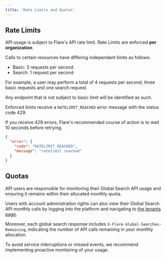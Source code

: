 ```yaml
---
title: 'Rate Limits and Quotas'
---
```


## Rate Limits

API usage is subject to Flare's API rate limit.
Rate Limits are enforced **per organization**.

Calls to certain resources have differing independant limits as follows:
- Basic: 3 requests per second
- Search: 1 request per second

For example, a user may perform a total of 4 requests per second, three basic requests and one search request.

Any endpoint that is not subject to basic limit will be identified as such.

Enforced limits receive a `RATELIMIT_REACHED` error message with the status code 429.

If you receive 429 errors, Flare's recommended course of action is to wait 10 seconds before retrying.

<ResponseExample>

```json Example Rate Limit Response
{
  "error": {
    "code": "RATELIMIT_REACHED",
    "message": "ratelimit reached"
  }
}
```

</ResponseExample>


## Quotas
API users are responsible for monitoring their Global Search API usage and ensuring it remains within their allocated monthly quota.

Users with account administration rights can also view their Global Search API monthly calls by logging into the platform and navigating to [the tenants page](https://app.flare.io/#/tenants).

Moreover, each global search response includes `X-Flare-Global-Searches-Remaining`, indicating the number of API calls remaining in your monthly allocation.

To avoid service interruptions or missed events, we recommend implementing proactive monitoring of your usage.
